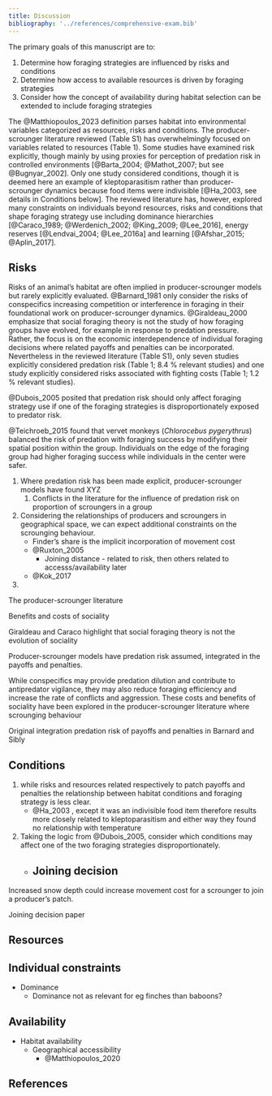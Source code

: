 ```yaml
---
title: Discussion
bibliography: '../references/comprehensive-exam.bib'
---
```



<!-- note citation style used throughout (first author's last name, year, optional letter if multiple publications per author/year), regardless of number of authors for brevity in the graph visualizations, and for consistency in the text with the visualizations 

relationships directly linked to proportion of scrounging are discussed, tangentially 
eg. group size related to predation risk, are not considered

-->


The primary goals of this manuscript are to:

1.  Determine how foraging strategies are influenced by risks and conditions
2.  Determine how access to available resources is driven by foraging strategies
3.  Consider how the concept of availability during habitat selection can be extended to include foraging strategies

The @Matthiopoulos_2023 definition parses habitat into environmental variables categorized as resources, risks and conditions. The producer-scrounger literature reviewed (Table S1) has overwhelmingly focused on variables related to resources (Table 1). Some studies have examined risk explicitly, though mainly by using proxies for perception of predation risk in controlled environments [@Barta_2004; @Mathot_2007; but see @Bugnyar_2002]. Only one study considered conditions, though it is deemed here an example of kleptoparasitism rather than producer-scrounger dynamics because food items were indivisible [@Ha_2003, see details in Conditions below]. The reviewed literature has, however, explored many constraints on individuals beyond resources, risks and conditions that shape foraging strategy use including dominance hierarchies [@Caraco_1989; @Werdenich_2002; @King_2009; @Lee_2016], energy reserves [@Lendvai_2004; @Lee_2016a] and learning [@Afshar_2015; @Aplin_2017].

## Risks

Risks of an animal's habitat are often implied in producer-scrounger models but rarely explicitly evaluated. @Barnard_1981 only consider the risks of conspecifics increasing competition or interference in foraging in their foundational work on producer-scrounger dynamics. @Giraldeau_2000 emphasize that social foraging theory is not the study of how foraging groups have evolved, for example in response to predation pressure. Rather, the focus is on the economic interdependence of individual foraging decisions where related payoffs and penalties can be incorporated. Nevertheless in the reviewed literature (Table S1), only seven studies explicitly considered predation risk (Table 1; 8.4 % relevant studies) and one study explicitly considered risks associated with fighting costs (Table 1; 1.2 % relevant studies).

@Dubois_2005 posited that predation risk should only affect foraging strategy use if one of the foraging strategies is disproportionately exposed to predator risk.

@Teichroeb_2015 found that vervet monkeys (*Chlorocebus pygerythrus*) balanced the risk of predation with foraging success by modifying their spatial position within the group. Individuals on the edge of the foraging group had higher foraging success while individuals in the center were safer.

1.  Where predation risk has been made explicit, producer-scrounger models have found XYZ
    1.  Conflicts in the literature for the influence of predation risk on proportion of scroungers in a group
2.  Considering the relationships of producers and scroungers in geographical space, we can expect additional constraints on the scrounging behaviour.
    -   Finder's share is the implicit incorporation of movement cost
    -   @Ruxton_2005
        -   Joining distance - related to risk, then others related to accesss/availability later
    -   @Kok_2017
3.  

The producer-scrounger literature

Benefits and costs of sociality

Giraldeau and Caraco highlight that social foraging theory is not the evolution of sociality

Producer-scrounger models have predation risk assumed, integrated in the payoffs and penalties.

While conspecifics may provide predation dilution and contribute to antipredator vigilance, they may also reduce foraging efficiency and increase the rate of conflicts and aggression. These costs and benefits of sociality have been explored in the producer-scrounger literature where scrounging behaviour

Original integration predation risk of payoffs and penalties in Barnard and Sibly

## Conditions

1.  while risks and resources related respectively to patch payoffs and penalties the relationship between habitat conditions and foraging strategy is less clear.
    -   @Ha_2003 , except it was an indivisible food item therefore results more closely related to kleptoparasitism and either way they found no relationship with temperature
2.  Taking the logic from @Dubois_2005, consider which conditions may affect one of the two foraging strategies disproportionately.
    -   Joining decision
        -   

Increased snow depth could increase movement cost for a scrounger to join a producer's patch.

Joining decision paper

## Resources

## Individual constraints

-   Dominance
    -   Dominance not as relevant for eg finches than baboons?

## Availability

-   Habitat availability
    -   Geographical accessibility
        -   @Matthiopoulos_2020


## References